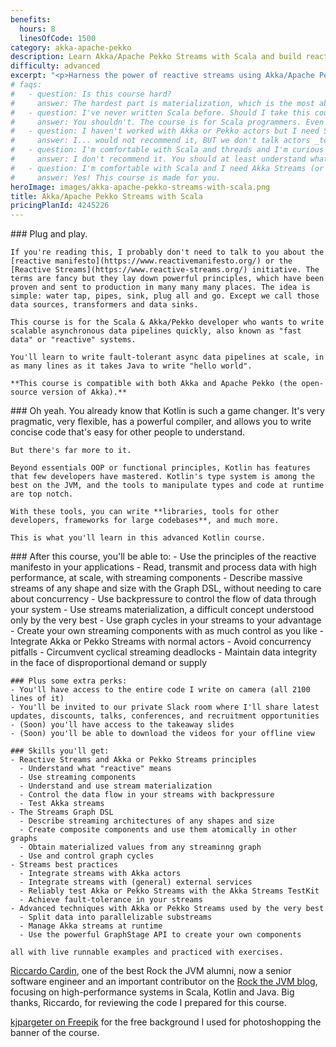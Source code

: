 ```yaml
---
benefits:
  hours: 8
  linesOfCode: 1500
category: akka-apache-pekko
description: Learn Akka/Apache Pekko Streams with Scala and build reactive systems in this training course. Learn to implement data-rich systems at any scale, and write in 10 lines what other people write in 3000.
difficulty: advanced
excerpt: "<p>Harness the power of reactive streams using Akka/Apache Pekko Streams with Scala: learn to implement scalable, data-rich systems efficiently, writing in a few lines what takes others thousands to achieve</p>"
# faqs:
#   - question: Is this course hard?
#     answer: The hardest part is materialization, which is the most abstract and the most poorly understood concept in general, but we crack it with live code, exercises and very cute diagrams. Otherwise, I've designed the course to give you a challenge, but not too much that it becomes frustrating. In case you struggle with something, we have a whole group on Slack for discussions, and I'm responsive.
#   - question: I've never written Scala before. Should I take this course?
#     answer: You shouldn't. The course is for Scala programmers. Even though we do a bit of a recap at the beginning of the course to make sure we're all on the same page, that part is not enough to give you confident skills with Scala if you've never seen it before.
#   - question: I haven't worked with Akka or Pekko actors but I need Streams. Can I take this course?
#     answer: I... would not recommend it, BUT we don't talk actors _too_ much during the course, because the components hide away much of the (actor-based) implementation.
#   - question: I'm comfortable with Scala and threads and I'm curious about this actor model. Should I take this course?
#     answer: I don't recommend it. You should at least understand what threads are and how a normal computer can do multiple things at the same time. Otherwise a lot of what we talk about here is going to be overwhelming.
#   - question: I'm comfortable with Scala and I need Akka Streams (or I'm really curious about this). Should I take this course?
#     answer: Yes! This course is made for you.
heroImage: images/akka-apache-pekko-streams-with-scala.png
title: Akka/Apache Pekko Streams with Scala
pricingPlanId: 4245226
---
```



<CourseLayout>
  <Fragment slot="goal">
    ### Plug and play.

    If you're reading this, I probably don't need to talk to you about the [reactive manifesto](https://www.reactivemanifesto.org/) or the [Reactive Streams](https://www.reactive-streams.org/) initiative. The terms are fancy but they lay down powerful principles, which have been proven and sent to production in many many many places. The idea is simple: water tap, pipes, sink, plug all and go. Except we call those data sources, transformers and data sinks.

    This course is for the Scala & Akka/Pekko developer who wants to write scalable asynchronous data pipelines quickly, also known as "fast data" or "reactive" systems.

    You'll learn to write fault-tolerant async data pipelines at scale, in as many lines as it takes Java to write "hello world".

    **This course is compatible with both Akka and Apache Pekko (the open-source version of Akka).**

  </Fragment>
  <Fragment slot="question">
    ### Oh yeah.
    You already know that Kotlin is such a game changer. It's very pragmatic, very flexible, has a powerful compiler, and allows you to write concise code that's easy for other people to understand.

    But there's far more to it.

    Beyond essentials OOP or functional principles, Kotlin has features that few developers have mastered. Kotlin's type system is among the best on the JVM, and the tools to manipulate types and code at runtime are top notch.

    With these tools, you can write **libraries, tools for other developers, frameworks for large codebases**, and much more.

    This is what you'll learn in this advanced Kotlin course.

  </Fragment>
  <Fragment slot="skills">
    ### After this course, you'll be able to:
    - Use the principles of the reactive manifesto in your applications
    - Read, transmit and process data with high performance, at scale, with streaming components
    - Describe massive streams of any shape and size with the Graph DSL, without needing to care about concurrency
    - Use backpressure to control the flow of data through your system
    - Use streams materialization, a difficult concept understood only by the very best
    - Use graph cycles in your streams to your advantage
    - Create your own streaming components with as much control as you like
    - Integrate Akka or Pekko Streams with normal actors
    - Avoid concurrency pitfalls
    - Circumvent cyclical streaming deadlocks
    - Maintain data integrity in the face of disproportional demand or supply

    ### Plus some extra perks:
    - You'll have access to the entire code I write on camera (all 2100 lines of it)
    - You'll be invited to our private Slack room where I'll share latest updates, discounts, talks, conferences, and recruitment opportunities
    - (Soon) you'll have access to the takeaway slides
    - (Soon) you'll be able to download the videos for your offline view

    ### Skills you'll get:
    - Reactive Streams and Akka or Pekko Streams principles
      - Understand what "reactive" means
      - Use streaming components
      - Understand and use stream materialization
      - Control the data flow in your streams with backpressure
      - Test Akka streams
    - The Streams Graph DSL
      - Describe streaming architectures of any shapes and size
      - Create composite components and use them atomically in other graphs
      - Obtain materialized values from any streaminng graph
      - Use and control graph cycles
    - Streams best practices
      - Integrate streams with Akka actors
      - Integrate streams with (general) external services
      - Reliably test Akka or Pekko Streams with the Akka Streams TestKit
      - Achieve fault-tolerance in your streams
    - Advanced techniques with Akka or Pekko Streams used by the very best
      - Split data into parallelizable substreams
      - Manage Akka streams at runtime
      - Use the powerful GraphStage API to create your own components

    all with live runnable examples and practiced with exercises.

  </Fragment>
  <Fragment slot="thanks">
    <p><a href="https://www.linkedin.com/in/riccardocardin/">Riccardo Cardin</a>, one of the best Rock the JVM alumni, now a senior software engineer and an important contributor on the <a href="/articles">Rock the JVM blog</a>, focusing on high-performance systems in Scala, Kotlin and Java. Big thanks, Riccardo, for reviewing the code I prepared for this course.</p>
    <p><a href="https://www.freepik.com/free-photo/3d-render-spotlights-grunge-brick-wall_1202914.htm">kjpargeter on Freepik</a> for the free background I used for photoshopping the banner of the course.</p>

  </Fragment>
</CourseLayout>
